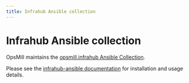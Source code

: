 ```yaml
---
title: Infrahub Ansible collection
---
```


# Infrahub Ansible collection

<!-- vale off -->
OpsMill maintains the [opsmill.infrahub Ansible Collection](https://galaxy.ansible.com/ui/repo/published/opsmill/infrahub/).
<!-- vale on -->

Please see the [infrahub-ansible documentation](https://infrahub-ansible.readthedocs.io/en/latest/) for installation and usage details.
